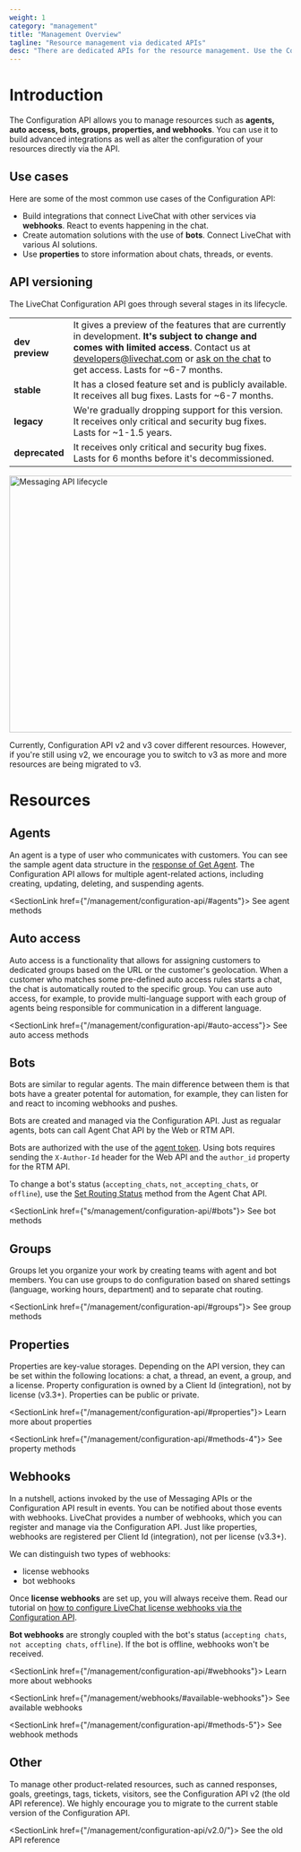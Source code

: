 ```yaml
---
weight: 1
category: "management"
title: "Management Overview"
tagline: "Resource management via dedicated APIs"
desc: "There are dedicated APIs for the resource management. Use the Configuration API to set up bot agents, webhooks, and properties."
---
```



# Introduction

The Configuration API allows you to manage resources such as **agents, auto access, bots, groups, properties, and webhooks**. You can use it to build advanced integrations as well as alter the configuration of your resources directly via the API.

## Use cases

Here are some of the most common use cases of the Configuration API:

- Build integrations that connect LiveChat with other services via **webhooks**. React to events happening in the chat.
- Create automation solutions with the use of **bots**. Connect LiveChat with various AI solutions.
- Use **properties** to store information about chats, threads, or events.

## API versioning

The LiveChat Configuration API goes through several stages in its lifecycle.

|                 |                                                                                                                                                                                                                                                                                  |
| --------------- | -------------------------------------------------------------------------------------------------------------------------------------------------------------------------------------------------------------------------------------------------------------------------------- |
| **dev preview** | It gives a preview of the features that are currently in development. **It's subject to change and comes with limited access**. Contact us at developers@livechat.com or <a href="#open-chat" onClick={openChatWindow}>ask on the chat</a> to get access. Lasts for ~6-7 months. |
| **stable**      | It has a closed feature set and is publicly available. It receives all bug fixes. Lasts for ~6-7 months.                                                                                                                                                                         |
| **legacy**      | We're gradually dropping support for this version. It receives only critical and security bug fixes. Lasts for ~1-1.5 years.                                                                                                                                                     |
| **deprecated**  | It receives only critical and security bug fixes. Lasts for 6 months before it's decommissioned.                                                                                                                                                                                 |

<img
  alt="Messaging API lifecycle"
  src="/images/authorization/versioning.png"
  width="800px"
  height="458px"
/>

<Warning>

Currently, Configuration API v2 and v3 cover different resources. However, if you're still using v2, we encourage you to switch to v3 as more and more resources are being migrated to v3.

</Warning>

# Resources

## Agents

An agent is a type of user who communicates with customers. You can see the sample agent data structure in the [response of Get Agent](/management/configuration-api/#get-agent). The Configuration API allows for multiple agent-related actions, including creating, updating, deleting, and suspending agents.

<SectionLink href={"/management/configuration-api/#agents"}>
  See agent methods
</SectionLink>

## Auto access

Auto access is a functionality that allows for assigning customers to dedicated groups based on the URL or the customer's geolocation. When a customer who matches some pre-defined auto access rules starts a chat, the chat is automatically routed to the specific group. You can use auto access, for example, to provide multi-language support with each group of agents being responsible for communication in a different language.

<SectionLink href={"/management/configuration-api/#auto-access"}>
  See auto access methods
</SectionLink>

## Bots

Bots are similar to regular agents. The main difference between them is that bots have a greater potental for automation, for example, they can listen for and react to incoming webhooks and pushes.

Bots are created and managed via the Configuration API. Just as regualar agents, bots can call Agent Chat API by the Web or RTM API.

Bots are authorized with the use of the [agent token](/authorization/authorizing-api-calls/#agent-authorization-flows). Using bots requires sending the `X-Author-Id` header for the Web API and the `author_id` property for the RTM API.

To change a bot's status (`accepting_chats`, `not_accepting_chats`, or `offline`), use the [Set Routing Status](/messaging/agent-chat-api/#set-routing-status) method from the Agent Chat API.

<SectionLink href={"s/management/configuration-api/#bots"}>
  See bot methods
</SectionLink>

## Groups

Groups let you organize your work by creating teams with agent and bot members. You can use groups to do configuration based on shared settings (language, working hours, department) and to separate chat routing.

<SectionLink href={"/management/configuration-api/#groups"}>
  See group methods
</SectionLink>

## Properties

Properties are key-value storages. Depending on the API version, they can be set within the following locations: a chat, a thread, an event, a group, and a license. Property configuration is owned by a Client Id (integration), not by license (v3.3+). Properties can be public or private.

<SectionLink href={"/management/configuration-api/#properties"}>
  Learn more about properties
</SectionLink>

<SectionLink href={"/management/configuration-api/#methods-4"}>
  See property methods
</SectionLink>

## Webhooks

In a nutshell, actions invoked by the use of Messaging APIs or the Configuration API result in events. You can be notified about those events with webhooks. LiveChat provides a number of webhooks, which you can register and manage via the Configuration API. Just like properties, webhooks are registered per Client Id (integration), not per license (v3.3+).

We can distinguish two types of webhooks:

- license webhooks
- bot webhooks

Once **license webhooks** are set up, you will always receive them. Read our tutorial on <a href="https://developers.livechat.com/updates/setting-up-webhooks-with-livechat-api/" target="_blank">how to configure LiveChat license webhooks via the Configuration API</a>.

**Bot webhooks** are strongly coupled with the bot's status (`accepting chats`, `not accepting chats`, `offline`). If the bot is offline, webhooks won't be received.

<SectionLink href={"/management/configuration-api/#webhooks"}>
  Learn more about webhooks
</SectionLink>

<SectionLink href={"/management/webhooks/#available-webhooks"}>
  See available webhooks
</SectionLink>

<SectionLink href={"/management/configuration-api/#methods-5"}>
  See webhook methods
</SectionLink>

## Other

To manage other product-related resources, such as canned responses, goals, greetings, tags, tickets, visitors, see the Configuration API v2 (the old API reference). We highly encourage you to migrate to the current stable version of the Configuration API.

<SectionLink href={"/management/configuration-api/v2.0/"}>
  See the old API reference
</SectionLink>
